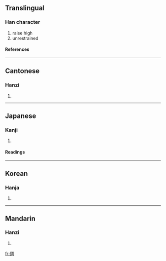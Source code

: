 ==Translingual==
===Han character===
{{Han char|rn=9|rad=人|as=08|sn=10|four=2722<sub>0</sub>|canj=人月土口 (OBGR)}}
# raise high
# unrestrained
====References====
{{Han ref|kx=0108.070|dkj=00778|dj=0230.030|hdz=10181.070|uh=501C|ud=20508|bh=D0D7|bd=53463}}
----
==Cantonese==
===Hanzi===
{{yue-hanzi|jyut=|y=tik1}}
# {{defn|Cantonese}}
----
==Japanese==
===Kanji===
{{ja-kanji|grade=|rs=人08}}
# {{defn|Japanese}}
====Readings====
{{ja-readings|on=[[てき]] (teki), [[ちゃく]] (chaku), [[ちゅう]] (chū), [[う]] (chyu)|kun=[[すぐれる]] (sugureru), [[おろか]] (oroka), [[そむく]] (somuku)}}
----
==Korean==
===Hanja===
{{ko-hanja|hangeul=척|rv=cheok|mr=ch'ŏk}}
# {{defn|Korean}}
----
==Mandarin==
===Hanzi===
{{cmn-hanzi|pin=[[tì]] (ti4)|wg=t'i<sup>4</sup>}}
# {{defn|Mandarin}}

[[fr:倜]]